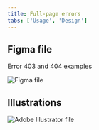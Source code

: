 ```yaml
---
title: Full-page errors
tabs: ['Usage', 'Design']
---
```


<PageDescription>
</PageDescription>

## Figma file
Error 403 and 404 examples

<Row className="resource-card-group">
  <Column colMd={4} colLg={4} noGutterSm>
    <ResourceCard
      subTitle="Full-page error layouts"
      actionIcon="launch"
      aspectRatio="2:1"
      href="https://www.figma.com/file/AAeaa4iTo91rVq43H4TyTO/Full-page-errors?type=design&node-id=0%3A1&mode=design&t=ciErUwVpaKXj0pDo-1">

![Figma file](images/figma-logo64.png)

  </ResourceCard>
  </Column>
</Row>

## Illustrations

<Row className="resource-card-group">
  <Column colMd={4} colLg={4} noGutterSm>
    <ResourceCard
      subTitle="Adobe Illustrator file"
      actionIcon="download"
      aspectRatio="2:1"
      href="https://github.ibm.com/CDAI-design/pal/raw/main/src/pages/patterns/full-page-errors/files/Full-page-errors.ai">

![Adobe Illustrator file](images/Illustrator_logo64.png)

  </ResourceCard>
  </Column>
</Row>